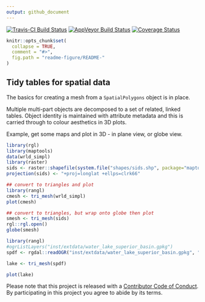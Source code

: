 ```yaml
---
output: github_document
---
```



[![Travis-CI Build Status](https://travis-ci.org/r-gris/rangl.svg?branch=master)](https://travis-ci.org/r-gris/rangl) [![AppVeyor Build Status](https://ci.appveyor.com/api/projects/status/github/r-gris/rangl?branch=master&svg=true)](https://ci.appveyor.com/project/r-gris/rangl) [![Coverage Status](https://img.shields.io/codecov/c/github/r-gris/rangl/master.svg)](https://codecov.io/github/r-gris/rangl?branch=master)

<!-- README.md is generated from README.Rmd. Please edit that file -->

```r
knitr::opts_chunk$set(
  collapse = TRUE,
  comment = "#>",
  fig.path = "readme-figure/README-"
)
```

## Tidy tables for spatial data 

The basics for creating a mesh from a `SpatialPolygons` object is in place. 

Multiple multi-part objects are decomposed to a set of related, linked tables. Object identity is maintained with attribute metadata and this is carried through to colour aesthetics in 3D plots.  


Example, get some maps and plot in 3D - in plane view, or globe view. 

```r

library(rgl)
library(maptools)
data(wrld_simpl)
library(raster)
sids <- raster::shapefile(system.file("shapes/sids.shp", package="maptools"))
projection(sids) <- "+proj=longlat +ellps=clrk66"

## convert to triangles and plot 
library(rangl)
cmesh <- tri_mesh(wrld_simpl)
plot(cmesh)

## convert to triangles, but wrap onto globe then plot
smesh <- tri_mesh(sids)
rgl::rgl.open()
globe(smesh)

```

```r
library(rangl)
#ogrListLayers("inst/extdata/water_lake_superior_basin.gpkg")
spdf <- rgdal::readOGR("inst/extdata/water_lake_superior_basin.gpkg", "lake_superior_basin")

lake <- tri_mesh(spdf)

plot(lake)
```


Please note that this project is released with a [Contributor Code of Conduct](CONDUCT.md). By participating in this project you agree to abide by its terms.

